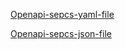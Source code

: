 
[Openapi-sepcs-yaml-file](/openapi/dark-and-medullated-fibre-risk-verification.yaml)

[Openapi-sepcs-json-file](/openapi/dark-and-medullated-fibre-risk-verification.json)

<SwaggerUI url="../../openapi/dark-and-medullated-fibre-risk-verification.json" />
